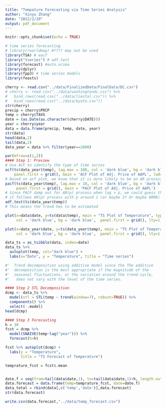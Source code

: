 ```yaml
---
title: "Tempature Forecasting via Time Series Analysis"
author: "Xinyu Zhang"
date: "2022/2/20"
output: pdf_document
---
```


```r
knitr::opts_chunk$set(echo = TRUE)

# time series forecasting
# library(rworldmap) #???? may not be used
library(TSA) # eacf
library("tseries") # adf.test
library(forecast) #auto.arima
library(dplyr)
library(fpp3) # time series models
library(feasts)
```

 

```r
cherry <- read.csv("../data/FinalizedData/FinalData/DC.csv")
# cherry <- read.csv("../data/washingtondc.csv") %>% 
#   bind_rows(read.csv("../data/liestal.csv")) %>% 
#   bind_rows(read.csv("../data/kyoto.csv"))
str(cherry)
precip = cherry$PRCP
temp = cherry$TAVG
date = (as.Date(as.character(cherry$DATE)))
year = cherry$year
data = data.frame(precip, temp, date, year)
str(data)
head(data,2)
tail(data,2)
data_year = data %>% filter(year==2000)

```

```r
par(mfrow=c(1,2))
#### Step 1: Preview
# Use ACF to identify the type of time series
acf(ts(data_year$temp), lag.max = 100, col = 'dark blue', bg = 'dark blue', 
    panel.first = grid(), main = 'ACF Plot of Adj. Price of AAPL', lwd=.01)
# Based on acf plot, we know that it is more likely to be an AR process
pacf(ts(data_year$temp), lag.max = 10, col = 'dark blue', bg = 'dark blue', 
     panel.first = grid(), main = 'PACF Plot of Adj. Price of AAPL')
# Since PACF damp out for AR(p) process when lag > p, we could guess that 
# it follows AR(p) process with p around 1 (or maybe 3? Or maybe ARMA)
adf.test(ts(data_year$temp))
# This means the trend has to be estimated

plot(x=data$date, y=ts(data$temp), main = "TS Plot of Temperature", type="l",
     col = 'dark blue', bg = 'dark blue',  panel.first = grid(), lty=1, ylab="Temperature", xlab="Day")

plot(x=data_year$date, y=ts(data_year$temp), main = "TS Plot of Temperature in 2020", type="l",
     col = 'dark blue', bg = 'dark blue',  panel.first = grid(), lty=1, ylab="Temperature", xlab="Day")

data_ts = as_tsibble(data, index=date)
data_ts %>%
  autoplot(temp, col="dark blue") +
  labs(x="Date", y = "Temperature", title = "Time series")

#'  Trend decomposition using additive model since the The additive 
#'  decomposition is the most appropriate if the magnitude of the 
#'  seasonal fluctuations, or the variation around the trend-cycle,
#'   does not vary with the level of the time series.

```



```r
#### Step 2 STL Decomposition
dcmp <- data_ts %>% 
  model(stl = STL(temp ~ trend(window=7), robust=TRUE)) %>%
  components() %>%
  select(-.model)
head(dcmp)

```

```r
#### Step 3 Forecasting
h = 30
fcst = dcmp %>%
  model(SNAIVE(temp~lag("year"))) %>%
  forecast(h=h)

fcst %>% autoplot(dcmp) +
  labs(y = "Temperature",
       title = "TS Forecast of Temperature")

temprature_fcst = fcst$.mean


date.f = seq(from=tail(data$date,1), to=tail(data$date,1)+h, length.out=h)
data.forecast = data.frame(temp=temprature_fcst, date=date.f)
data_total = rbind(data[,c('temp','date')],data.forecast)
str(data.forecast)

write.csv(data.forecast,"../data/temp_forecast.csv")


```

